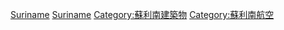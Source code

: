 {{Commonscat|Airports in Suriname}}

[[Category:各國機場|Suriname]]
[[Category:南美洲機場|Suriname]]
[[Category:蘇利南建築物|Category:蘇利南建築物]]
[[Category:蘇利南航空|Category:蘇利南航空]]